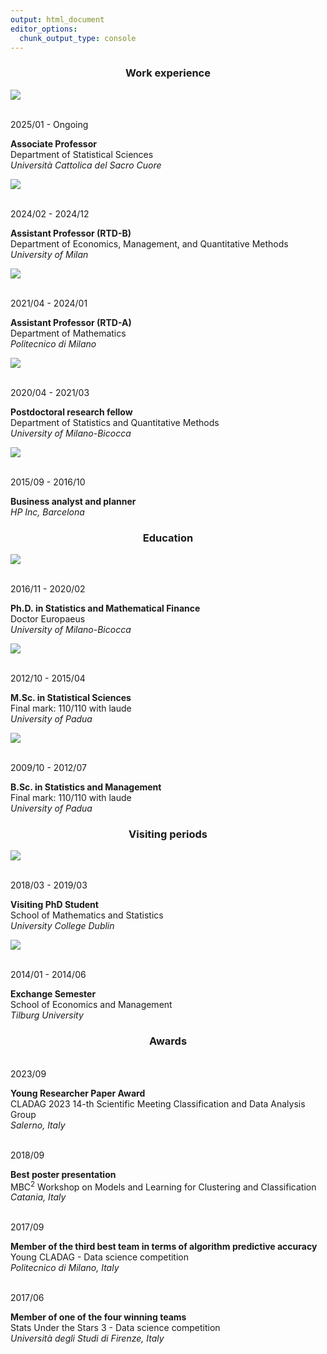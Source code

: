 ```yaml
---
output: html_document
editor_options: 
  chunk_output_type: console
---
```

<center>
### Work experience
</center>


:::: {layout="[10, 0, 20,70]"}

::: {#second-column}
![](logos/logo_unicatt.png)
:::

::: {#middle-column}

:::

::: {#date-column}
<br>
2025/01 - Ongoing
<br>
:::

::: {#fourth-column}
**Associate Professor**   
Department of Statistical Sciences    
*Università Cattolica del Sacro Cuore*  
:::
::::


:::: {layout="[10, 0, 20,70]"}

::: {#second-column}
![](logos/logo_unimi.png)
:::

::: {#middle-column}
:::

::: {#date-column}
<br>
2024/02 - 2024/12
<br>
:::

::: {#first-column}
**Assistant Professor (RTD-B)**   
Department of Economics, Management, and Quantitative Methods   
*University of Milan*  
:::
::::

:::: {layout="[10, 0, 20,70]"}

::: {#second-column}
![](logos/logo_polimi.png){width=19in,height=200}
:::

::: {#middle-column}
:::

::: {#date-column}
<br>
2021/04 - 2024/01
<br>
:::

::: {#first-column}
**Assistant Professor (RTD-A)**   
Department of Mathematics   
*Politecnico di Milano*  
:::
::::

:::: {layout="[10, 0, 20,70]"}

::: {#second-column}
![](logos/logo_unimib.png)
:::

::: {#middle-column}
:::

::: {#date-column}
<br>
2020/04 - 2021/03
<br>
:::

::: {#first-column}
**Postdoctoral research fellow**    
Department of Statistics and Quantitative Methods   
*University of Milano-Bicocca*  
:::
::::

:::: {layout="[10, 0, 20,70]"}

::: {#second-column}
![](logos/logo_hp.png)
:::

::: {#middle-column}
:::

::: {#date-column}
<br>
2015/09 - 2016/10
<br>
:::

::: {#first-column}
**Business analyst and planner**    
*HP Inc, Barcelona*   
:::
::::

<center>
### Education
</center>

:::: {layout="[10, 0, 20,70]"}

::: {#second-column}
![](logos/logo_unimib.png)
:::

::: {#middle-column}
:::

::: {#date-column}
<br>
2016/11 - 2020/02
<br>
:::

::: {#first-column}
**Ph.D. in Statistics and Mathematical Finance**    
Doctor Europaeus    
*University of Milano-Bicocca*
:::


::::

:::: {layout="[10, 0, 20,70]"}


::: {#second-column}
![](logos/logo_unipd.png)
:::

::: {#middle-column}
:::

::: {#date-column}
<br>
2012/10 - 2015/04
<br>
:::

::: {#first-column}
**M.Sc. in Statistical Sciences**   
Final mark: 110/110 with laude    
*University of Padua*
:::


::::

:::: {layout="[10, 0, 20,70]"}

::: {#second-column}
![](logos/logo_unipd.png)
:::


::: {#middle-column}
:::


::: {#date-column}
<br>
2009/10 - 2012/07
<br>
:::

::: {#first-column}
**B.Sc. in Statistics and Management**    
Final mark: 110/110 with laude    
*University of Padua*
:::


::::


<center>
### Visiting periods
</center>
:::: {layout="[10, 0, 20,70]"}

::: {#second-column}
![](logos/logo_UCD.png)
:::


::: {#middle-column}
:::


::: {#date-column}
<br>
2018/03 - 2019/03
<br>
:::

::: {#first-column}
**Visiting PhD Student**    
School of Mathematics and Statistics    
*University College Dublin*
:::


::::

:::: {layout="[10, 0, 20,70]"}

::: {#second-column}
![](logos/logo_tilburg.png)
:::


::: {#middle-column}
:::


::: {#date-column}
<br>
2014/01 - 2014/06
<br>
:::

::: {#first-column}
**Exchange Semester**   
School of Economics and Management    
*Tilburg University*
:::


::::

<center>
### Awards
</center>


:::: {layout="[10,90]"}

::: {#middle-column}
:::

::: {#middle-column}
:::

::: {#date-column}
<br>
2023/09
<br>
:::

::: {#first-column}
**Young Researcher Paper Award**  
CLADAG 2023 14-th Scientific Meeting Classification and Data Analysis Group     
*Salerno, Italy*
:::


::::
:::: {layout="[10,90]"}

::: {#middle-column}
:::

::: {#middle-column}
:::

::: {#date-column}
<br>
2018/09
<br>
:::

::: {#first-column}
**Best poster presentation**  
MBC<sup>2</sup> Workshop on Models and Learning for Clustering and Classification  
*Catania, Italy*
:::


::::

:::: {layout="[10,90]"}

::: {#middle-column}
:::

::: {#middle-column}
:::

::: {#date-column}
<br>
2017/09
<br>
:::

::: {#first-column}
**Member of the third best team in terms of algorithm predictive accuracy**       
Young CLADAG - Data science competition   
*Politecnico di Milano, Italy*  
:::


::::

:::: {layout="[10,90]"}

::: {#middle-column}
:::

::: {#middle-column}
:::

::: {#date-column}
<br>
2017/06
<br>
:::

::: {#first-column}
**Member of one of the four winning teams**         
Stats Under the Stars 3 - Data science competition   
*Università degli Studi di Firenze, Italy* 

:::


::::



